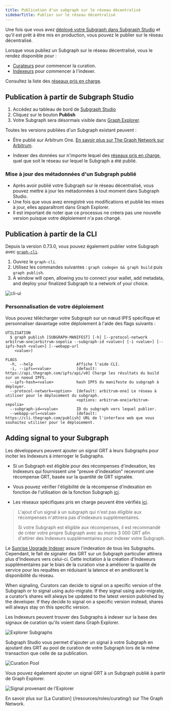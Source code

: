 ```yaml
---
title: Publication d'un subgraph sur le réseau décentralisé
sidebarTitle: Publier sur le réseau décentralisé
---
```


Une fois que vous avez [déployé votre Subgraph dans Subgraph Studio](/deploying/deploying-a-subgraph-to-studio/) et qu'il est prêt à être mis en production, vous pouvez le publier sur le réseau décentralisé.

Lorsque vous publiez un Subgraph sur le réseau décentralisé, vous le rendez disponible pour :

- [Curateurs](/resources/roles/curating/) pour commencer la curation.
- [Indexeurs](/indexing/overview/) pour commencer à l'indexer.

<VideoEmbed title="How to Publish a Subgraph to Arbitrum" youtube="satdwdbvzAQ" />

Consultez la liste des [réseaux pris en charge](/supported-networks/).

## Publication à partir de Subgraph Studio

1. Accédez au tableau de bord de [Subgraph Studio](https://thegraph.com/studio/)
2. Cliquez sur le bouton **Publish**
3. Votre Subgraph sera désormais visible dans [Graph Explorer](https://thegraph.com/explorer/).

Toutes les versions publiées d'un Subgraph existant peuvent :

- Être publié sur Arbitrum One. [En savoir plus sur The Graph Network sur Arbitrum](/archived/arbitrum/arbitrum-faq/).

- Indexer des données sur n'importe lequel des [réseaux pris en charge](/supported-networks/), quel que soit le réseau sur lequel le Subgraph a été publié.

### Mise à jour des métadonnées d'un Subgraph publié

- Après avoir publié votre Subgraph sur le réseau décentralisé, vous pouvez mettre à jour les métadonnées à tout moment dans Subgraph Studio.
- Une fois que vous avez enregistré vos modifications et publié les mises à jour, elles apparaîtront dans Graph Explorer.
- Il est important de noter que ce processus ne créera pas une nouvelle version puisque votre déploiement n'a pas changé.

## Publication à partir de la CLI

Depuis la version 0.73.0, vous pouvez également publier votre Subgraph avec [`graph-cli`](https://github.com/graphprotocol/graph-tooling/tree/main/packages/cli).

1. Ouvrez le `graph-cli`.
2. Utilisez les commandes suivantes : `graph codegen && graph build` puis `graph publish`.
3. A window will open, allowing you to connect your wallet, add metadata, and deploy your finalized Subgraph to a network of your choice.

![cli-ui](/img/cli-ui.png)

### Personnalisation de votre déploiement

Vous pouvez télécharger votre Subgraph sur un nœud IPFS spécifique et personnaliser davantage votre déploiement à l'aide des flags suivants :

```
UTILISATION
  $ graph publish [SUBGRAPH-MANIFEST] [-h] [--protocol-network arbitrum-one|arbitrum-sepolia --subgraph-id <value>] [-i <value>] [--ipfs-hash <value>] [--webapp-url
    <value>]

FLAGS
  -h, --help                   Affiche l'aide CLI.
  -i, --ipfs=<value>           [default: https://api.thegraph.com/ipfs/api/v0] Charge les résultats du build sur un noeud IPFS.
  --ipfs-hash=<value>          hash IPFS du manifeste du subgraph à déployer.
  --protocol-network=<option>  [default: arbitrum-one] Le réseau à utiliser pour le déploiement du subgraph.
                               <options: arbitrum-one|arbitrum-sepolia>
  --subgraph-id=<value>        ID du subgraph vers lequel publier.
  --webapp-url=<value>         [default: https://cli.thegraph.com/publish] URL de l'interface web que vous souhaitez utiliser pour le déploiement.

```

## Adding signal to your Subgraph

Les développeurs peuvent ajouter un signal GRT à leurs Subgraphs pour inciter les Indexeurs à interroger le Subgraphs.

- Si un Subgraph est éligible pour des récompenses d'indexation, les Indexeurs qui fournissent une "preuve d'indexation" recevront une récompense GRT, basée sur la quantité de GRT signalée.

- Vous pouvez vérifier l'éligibilité de la récompense d'indexation en fonction de l'utilisation de la fonction Subgraph [ici](https://github.com/graphprotocol/indexer/blob/main/docs/feature-support-matrix.md).

- Les réseaux spécifiques pris en charge peuvent être vérifiés [ici](/supported-networks/).

> L'ajout d'un signal à un subgraph qui n'est pas éligible aux récompenses n'attirera pas d'indexeurs supplémentaires.
>
> Si votre Subgraph est éligible aux récompenses, il est recommandé de créer votre propre Subgraph avec au moins 3 000 GRT afin d'attirer des Indexeurs supplémentaires pour indexer votre Subgraph.

Le [Sunrise Upgrade Indexer](/archived/sunrise/#what-is-the-upgrade-indexer) assure l'indexation de tous les Subgraphs. Cependant, le fait de signaler des GRT sur un Subgraph particulier attirera plus d'Indexeurs vers celui-ci. Cette incitation à la création d'Indexeurs supplémentaires par le biais de la curation vise à améliorer la qualité de service pour les requêtes en réduisant la latence et en améliorant la disponibilité du réseau.

When signaling, Curators can decide to signal on a specific version of the Subgraph or to signal using auto-migrate. If they signal using auto-migrate, a curator’s shares will always be updated to the latest version published by the developer. If they decide to signal on a specific version instead, shares will always stay on this specific version.

Les Indexeurs peuvent trouver des Subgraphs à indexer sur la base des signaux de curation qu'ils voient dans Graph Explorer.

![Explorer Subgraphs](/img/explorer-subgraphs.png)

Subgraph Studio vous permet d'ajouter un signal à votre Subgraph en ajoutant des GRT au pool de curation de votre Subgraph lors de la même transaction que celle de sa publication.

![Curation Pool](/img/curate-own-subgraph-tx.png)

Vous pouvez également ajouter un signal GRT à un Subgraph publié à partir de Graph Explorer.

![Signal provenant de l'Explorer](/img/signal-from-explorer.png)

En savoir plus sur [La Curation] (/resources/roles/curating/) sur The Graph Network.

